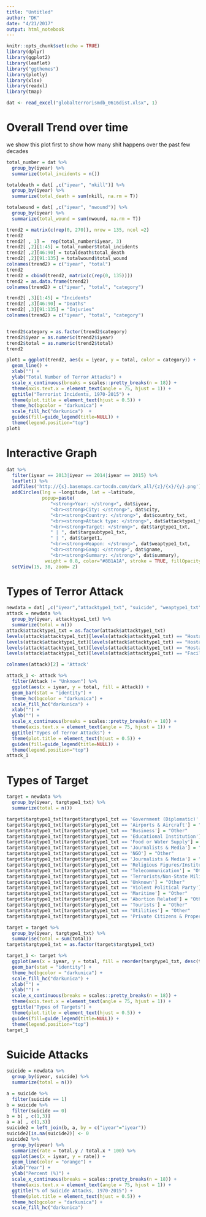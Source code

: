 ```yaml
---
title: "Untitled"
author: "DK"
date: "4/21/2017"
output: html_notebook
---
```


```r
knitr::opts_chunk$set(echo = TRUE)
library(dplyr)
library(ggplot2)
library(leaflet)
library("ggthemes")
library(plotly)
library(xlsx)
library(readxl)
library(tmap)
```

```r
dat <- read_excel("globalterrorismdb_0616dist.xlsx", 1)
```

# Overall Trend over time

we show this plot first to show how many shit happens over the past few decades

```r

total_number = dat %>%
  group_by(iyear) %>%
  summarize(total_incidents = n())

totaldeath = dat[ ,c("iyear", "nkill")] %>%
  group_by(iyear) %>%
  summarize(total_death = sum(nkill, na.rm = T))

totalwound = dat[ ,c("iyear", "nwound")] %>%
  group_by(iyear) %>%
  summarize(total_wound = sum(nwound, na.rm = T))

trend2 = matrix(c(rep(0, 270)), nrow = 135, ncol =2)
trend2
trend2[ , 1] =  rep(total_number$iyear, 3)
trend2[ ,2][1:45] = total_number$total_incidents
trend2[ ,2][46:90] = totaldeath$total_death
trend2[ ,2][91:135] = totalwound$total_wound
colnames(trend2) = c("iyear", "total")
trend2
trend2 = cbind(trend2, matrix(c(rep(0, 135))))
trend2 = as.data.frame(trend2)
colnames(trend2) = c("iyear", "total", "category")

trend2[ ,3][1:45] = "Incidents"
trend2[ ,3][46:90] = "Deaths"
trend2[ ,3][91:135] = "Injuries"
colnames(trend2) = c("iyear", "total", "category")


trend2$category = as.factor(trend2$category)
trend2$iyear = as.numeric(trend2$iyear)
trend2$total = as.numeric(trend2$total)
trend2

plot1 = ggplot(trend2, aes(x = iyear, y = total, color = category)) +
  geom_line() +
  xlab("") +
  ylab("Total Number of Terror Attacks") +
  scale_x_continuous(breaks = scales::pretty_breaks(n = 18)) +
  theme(axis.text.x = element_text(angle = 75, hjust = 1)) +
  ggtitle("Terrorist Incidents, 1970-2015") +
  theme(plot.title = element_text(hjust = 0.5)) +
  theme_hc(bgcolor = "darkunica") +
  scale_fill_hc("darkunica")  +
  guides(fill=guide_legend(title=NULL)) +
  theme(legend.position="top")
plot1


```

# Interactive Graph

```r

dat %>%
  filter(iyear == 2013|iyear == 2014|iyear == 2015) %>%
  leaflet() %>%
  addTiles('http://{s}.basemaps.cartocdn.com/dark_all/{z}/{x}/{y}.png')%>%
  addCircles(lng = ~longitude, lat = ~latitude, 
             popup=paste(
                "<strong>Year: </strong>", dat$iyear,
                "<br><strong>City: </strong>", dat$city, 
                "<br><strong>Country: </strong>", dat$country_txt, 
                "<br><strong>Attack type: </strong>", dat$attacktype1_txt, 
                "<br><strong>Target: </strong>", dat$targtype1_txt, 
                " | ", dat$targsubtype1_txt, 
                " | ", dat$target1, 
                "<br><strong>Weapon: </strong>", dat$weaptype1_txt, 
                "<br><strong>Gang: </strong>", dat$gname, 
                "<br><strong>Summary: </strong>", dat$summary),
              weight = 0.8, color="#8B1A1A", stroke = TRUE, fillOpacity = 0.6) %>%
  setView(15, 30, zoom= 2)

```

# Types of Terror Attack

```r
newdata = dat[ ,c("iyear","attacktype1_txt", "suicide", "weaptype1_txt", "targtype1_txt")]
attack = newdata %>%
  group_by(iyear, attacktype1_txt) %>%
  summarize(total = n())
attack$attacktype1_txt = as.factor(attack$attacktype1_txt)
levels(attack$attacktype1_txt)[levels(attack$attacktype1_txt) == "Hostage Taking (Barricade Incident)"] <- "Barricade Incident"
levels(attack$attacktype1_txt)[levels(attack$attacktype1_txt) == "Hostage Taking (Kidnapping)"] <- "Kidnapping"
levels(attack$attacktype1_txt)[levels(attack$attacktype1_txt) == "Hostage Taking (Kidnapping)"] <- "Kidnapping"
levels(attack$attacktype1_txt)[levels(attack$attacktype1_txt) == "Facility/Infrastructure Attack"] <- "Facility/Infrastructure"

colnames(attack)[2] = 'Attack'

attack_1 <- attack %>%
  filter(Attack != "Unknown") %>%
  ggplot(aes(x = iyear, y = total, fill = Attack)) +
  geom_bar(stat = "identity") +
  theme_hc(bgcolor = "darkunica") +
  scale_fill_hc("darkunica") +
  xlab("") +
  ylab("") +
  scale_x_continuous(breaks = scales::pretty_breaks(n = 18)) +
  theme(axis.text.x = element_text(angle = 75, hjust = 1)) +
  ggtitle("Types of Terror Attacks") +
  theme(plot.title = element_text(hjust = 0.5)) +
  guides(fill=guide_legend(title=NULL)) +
  theme(legend.position="top")
attack_1

```

# Types of Target

```r
target = newdata %>%
  group_by(iyear, targtype1_txt) %>%
  summarize(total = n())

target$targtype1_txt[target$targtype1_txt == 'Government (Diplomatic)'| target$targtype1_txt == 'Government (General)'] = "Government"
target$targtype1_txt[target$targtype1_txt == 'Airports & Aircraft'] = "Transportation"
target$targtype1_txt[target$targtype1_txt == 'Business'] = "Other"
target$targtype1_txt[target$targtype1_txt == 'Educational Institution'] = "Other"
target$targtype1_txt[target$targtype1_txt == 'Food or Water Supply'] = "Other"
target$targtype1_txt[target$targtype1_txt == 'Journalists & Media'] = "Other"
target$targtype1_txt[target$targtype1_txt == 'NGO'] = "Other"
target$targtype1_txt[target$targtype1_txt == 'Journalists & Media'] = "Other"
target$targtype1_txt[target$targtype1_txt == 'Religious Figures/Institutions'] = "Other"
target$targtype1_txt[target$targtype1_txt == 'Telecommunication'] = "Other"
target$targtype1_txt[target$targtype1_txt == 'Terrorists/Non-State Militia'] = "Other"
target$targtype1_txt[target$targtype1_txt == 'Unknown'] = "Other"
target$targtype1_txt[target$targtype1_txt == 'Violent Political Party'] = "Other"
target$targtype1_txt[target$targtype1_txt == 'Maritime'] = "Other"
target$targtype1_txt[target$targtype1_txt == 'Abortion Related'] = "Other"
target$targtype1_txt[target$targtype1_txt == 'Tourists'] = "Other"
target$targtype1_txt[target$targtype1_txt == 'Utilities'] = "Other"
target$targtype1_txt[target$targtype1_txt == 'Private Citizens & Property'] = "Citizens&Property"

target = target %>%
  group_by(iyear, targtype1_txt) %>%
  summarise(total = sum(total))
target$targtype1_txt = as.factor(target$targtype1_txt)

target_1 <- target %>%
  ggplot(aes(x = iyear, y = total, fill = reorder(targtype1_txt, desc(total)))) +
  geom_bar(stat = "identity") +
  theme_hc(bgcolor = "darkunica") +
  scale_fill_hc("darkunica") +
  xlab("") +
  ylab("") +
  scale_x_continuous(breaks = scales::pretty_breaks(n = 18)) +
  theme(axis.text.x = element_text(angle = 75, hjust = 1)) +
  ggtitle("Types of Targets") +
  theme(plot.title = element_text(hjust = 0.5)) +
  guides(fill=guide_legend(title=NULL)) +
  theme(legend.position="top")
target_1
```

# Suicide Attacks

```r



suicide = newdata %>%
  group_by(iyear, suicide) %>%
  summarize(total = n())

a = suicide %>%
  filter(suicide == 1)
b = suicide %>%
  filter(suicide == 0)
b = b[ , c(1,3)]
a = a[ , c(1,3)]
suicide2 = left_join(b, a, by = c("iyear"="iyear"))
suicide2[is.na(suicide2)] <- 0
suicide2 %>%
  group_by(iyear) %>%
  summarize(rate = total.y / total.x * 100) %>%
  ggplot(aes(x = iyear, y = rate)) +
  geom_line(color = "orange") + 
  xlab("Year") +
  ylab("Percent (%)") +
  scale_x_continuous(breaks = scales::pretty_breaks(n = 18)) +
  theme(axis.text.x = element_text(angle = 75, hjust = 1)) +
  ggtitle("% of Suicide Attacks, 1970-2015") +
  theme(plot.title = element_text(hjust = 0.5)) +
  theme_hc(bgcolor = "darkunica") +
  scale_fill_hc("darkunica") 
  


```




